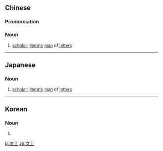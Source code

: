 ==Chinese==
{{zh-forms}}

===Pronunciation===
{{zh-pron
|m=wénshì
|c=man4 si6
|mn=xm,zz,tw:bûn-sū/qz:bûn-sǐr
|cat=n
}}

===Noun===
{{zh-noun}}

# [[scholar]]; [[literati]]; [[man]] of [[letter]]s

----

==Japanese==
{{ja-kanjitab|ぶん|し|yomi=o}}

===Noun===
{{ja-noun|ぶんし|kyu=文士}}

# [[scholar]]; [[literati]]; [[man]] of [[letter]]s

----

==Korean==
{{ko-hanjatab}}

===Noun===
{{ko-noun|hj|hangeul=문사}}

# {{hanja form of|문사|[[scholar]], [[literati]], [[man]] of [[letter]]s}}

[[ja:文士]]
[[zh:文士]]